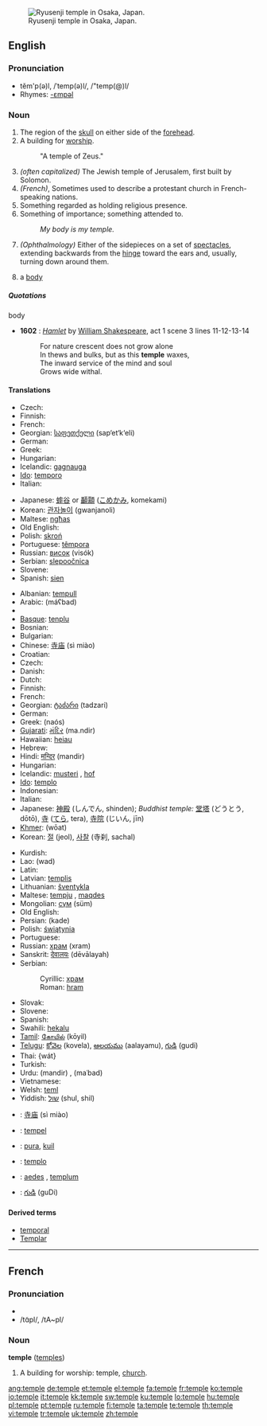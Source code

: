 [[Image:Ryusenji-Temple01.JPG|thumb|right|Ryusenji temple in Osaka, Japan.]]
==English==

===Pronunciation===
* tĕm'p(ə)l, /ˈtemp(ə)l/, /"temp(@)l/
* Rhymes: [[Rhymes:English:-ɛmpəl|-ɛmpəl]]

===Noun===
{{en-noun}}

# The region of the [[skull]] on either side of the [[forehead]].
# A building for [[worship]].
#: "A temple of Zeus."
# ''(often capitalized)'' The Jewish temple of Jerusalem, first built by Solomon.
# ''(French)'', Sometimes used to describe a protestant church in French-speaking nations.
# Something regarded as holding religious presence.
# Something of importance; something attended to.
#: ''My body is my temple.''
# ''(Ophthalmology)'' Either of the sidepieces on a set of [[spectacles]], extending backwards from the [[hinge]] toward the ears and, usually, turning down around them.
# {{obsolete}} a [[body]]

=====Quotations=====
;body
* '''1602''' : ''[[s:Hamlet|Hamlet]]'' by [[w:William Shakespeare|William Shakespeare]], act 1 scene 3 lines 11-12-13-14
*: For nature crescent does not grow alone
*: In thews and bulks, but as this '''temple''' waxes,
*: The inward service of the mind and soul
*: Grows wide withal.

====Translations====
{{trans-top|region of skull}}
* Czech: {{t-|cs|spánek|m}}
* Finnish: {{t-|fi|ohimo}}
* French: {{t+|fr|tempe|f}}
* Georgian: [[საფეთქელი]] (sap‘et‘k‘eli)
* German: {{t+|de|Schläfe|f}}
* Greek: {{t+|el|κρόταφος|m|sc=Grek}}
* Hungarian: {{t+|hu|halánték}}
* Icelandic: [[gagnauga]] {{n}}
* [[Ido]]: [[temporo]]
* Italian: {{t-|it|tempia|f}}
{{trans-mid}}
* Japanese: [[蟀谷]] or [[顳顬]] ([[こめかみ]], komekami)
* Korean: [[관자놀이]] (gwanjanoli)
* Maltese: [[ngħas]] {{m}}
* Old English: {{t-|ang|tempel|xs=Old English}}
* Polish: [[skroń]]
* Portuguese: [[têmpora]] {{f}}
* Russian: [[висок]] (visók) {{m}}
* Serbian: [[slepoočnica]] {{f}}
* Slovene: {{t-|sl|sence|n}}
* Spanish: [[sien]] {{f}}
{{trans-bottom}}

{{trans-top|worship place}}
* Albanian: [[tempull]]
* Arabic: {{Arab|[[معبد|مَعْبَد]]}} (máʕbad) {{m}}
* {{trreq|Armenian}}
* [[Basque]]: [[tenplu]]
* Bosnian: {{t-|bs|hram|m}}
* Bulgarian: {{t+|bg|храм|m|tr=hram|sc=Cyrl}}
* Chinese: [[寺庙]] (sì miào)
* Croatian: {{t-|hr|hram|m}}
* Czech: {{t-|cs|chrám|m}}
* Danish: {{t-|da|tempel|c}}
* Dutch: {{t+|nl|tempel|m}}
* Finnish: {{t-|fi|temppeli}}
* French: {{t+|fr|temple|m}}
* Georgian: [[ტაძარი]] (tadzari)
* German: {{t+|de|Tempel|m}}
* Greek: {{t+|el|ναός|m|sc=Grek}} (naós)
* [[Gujarati]]: [[મંદિર]] (ma.ndir) {{n}}
* Hawaiian: [[heiau]]
* Hebrew: {{t-|he|מקדש|m|alt=מִקְדָּשׁ|tr=miqdash|sc=Hebr}}
* Hindi: [[मन्दिर]] (mandir) {{m}}
* Hungarian: {{t+|hu|templom}}
* Icelandic: [[musteri]] {{n}}, [[hof]] {{n}}
* [[Ido]]: [[templo]]
* Indonesian: {{t+|id|kuil|xs=Indonesian}}
* Italian: {{t+|it|tempio|m}}
* Japanese: [[神殿]] (しんでん, shinden); ''Buddhist temple:'' [[堂塔]] (どうとう, dōtō), [[寺]] ([[てら]], tera), [[寺院]] (じいん, jīn)
* [[Khmer]]: {{Khmr|[[វត្ត]]}} (wōat)
* Korean: [[절]] (jeol), [[사찰]] (寺刹, sachal)
{{trans-mid}}
* Kurdish: {{KUchar|[[په‌رستگا]]}}
* Lao: {{Laoo|[[ວັດ]]}} (wad)
* Latin: {{t-|la|templum}}
* Latvian: [[templis]] {{m}}
* Lithuanian: [[šventykla]] {{f}}
* Maltese: [[tempju]] {{m}}, [[maqdes]] {{m}}
* Mongolian: [[сүм]] (süm)
* Old English: {{t-|ang|tempel|xs=Old English}}
* Persian: {{fa-Arab|[[کده]]}} (kade)
* Polish: [[świątynia]] {{f}}
* Portuguese: {{t+|pt|templo|m}}
* Russian: [[храм]] (xram) {{m}}
* Sanskrit: [[देवालयः]] (dēvālayah)
* Serbian:
*: Cyrillic: [[храм#Serbian|храм]] {{m}}
*: Roman: [[hram#Serbian|hram]] {{m}}
* Slovak: {{t-|sk|chrám|m}}
* Slovene: {{t+|sl|tempelj|m}}
* Spanish: {{t+|es|templo|m}}
* Swahili: [[hekalu]]
* [[Tamil]]: [[கோயில்]] (kōyil)
* [[Telugu]]: [[కోవెల]] (kovela), [[ఆలయము]] (aalayamu), [[గుడి]] (gudi)
* Thai: {{Thai|[[วัด]]}} {wát}
* Turkish: {{t+|tr|tapınak}}
* Urdu: {{ur-Arab|[[مندر]]}} (mandir) {{m}}, {{ur-Arab|[[معبد]]}} (maʿbad) {{m}}
* Vietnamese: {{t+|vi|đền|xs=Vietnamese}}
* Welsh: [[teml]]
* Yiddish: [[שול]] (shul, shil) {{f}}
{{trans-bottom}}

{{trans-top|holding the religious presence}}
{{trans-mid}}
{{trans-bottom}}

{{trans-top|something of importance}}
{{trans-mid}}
{{trans-bottom}}

{{checktrans-top}}
* {{ttbc|Chinese}}: [[寺庙]] (sì miào)
* {{ttbc|Dutch}}: [[tempel]] {{m}}
* {{ttbc|Indonesian}}: [[pura]], [[kuil]]
* {{ttbc|Interlingua}}: [[templo]]
* {{ttbc|Latin}}: [[aedes]] {{f}}, [[templum]] {{n}}
* {{ttbc|Telugu}}: [[గుడి]] (guDi)
{{checktrans-bottom}}

====Derived terms====
* [[temporal]]
* [[Templar]]

----

==French==

===Pronunciation===
* {{audio|Fr-temple.ogg|audio}}
* /tɑ̃pl/, /tA~pl/

===Noun===
'''temple''' {{m}} ([[temples]])

# A building for worship: temple, [[church]].

[[ang:temple]]
[[de:temple]]
[[et:temple]]
[[el:temple]]
[[fa:temple]]
[[fr:temple]]
[[ko:temple]]
[[io:temple]]
[[it:temple]]
[[kk:temple]]
[[sw:temple]]
[[ku:temple]]
[[lo:temple]]
[[hu:temple]]
[[pl:temple]]
[[pt:temple]]
[[ru:temple]]
[[fi:temple]]
[[ta:temple]]
[[te:temple]]
[[th:temple]]
[[vi:temple]]
[[tr:temple]]
[[uk:temple]]
[[zh:temple]]
